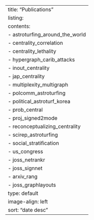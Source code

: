 ---
title: "Publications"
listing:
  contents: 
    - astroturfing_around_the_world
    - centrality_correlation
    - centrality_lethality
    - hypergraph_carib_attacks
    - inout_centrality
    - jap_centrality
    - multiplexity_multigraph
    - polcomm_astroturfing
    - political_astroturf_korea
    - prob_central
    - proj_signed2mode
    - reconceptualizing_centrality
    - scirep_astroturfing
    - social_stratification
    - us_congress
    - joss_netrankr
    - joss_signnet
    - arxiv_rang
    - joss_graphlayouts
  type: default
  image-align: left
  sort: "date desc"
---